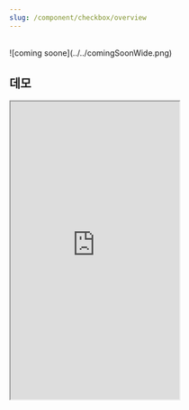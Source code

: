 ```yaml
---
slug: /component/checkbox/overview
---
```


<br />
![coming soone](../../comingSoonWide.png)

## 데모

<Iframe
  src="https://sprout-storybook.vercel.app/iframe.html?args=&id=components-checkbox--basic&viewMode=story"
  height="530px"
/>
